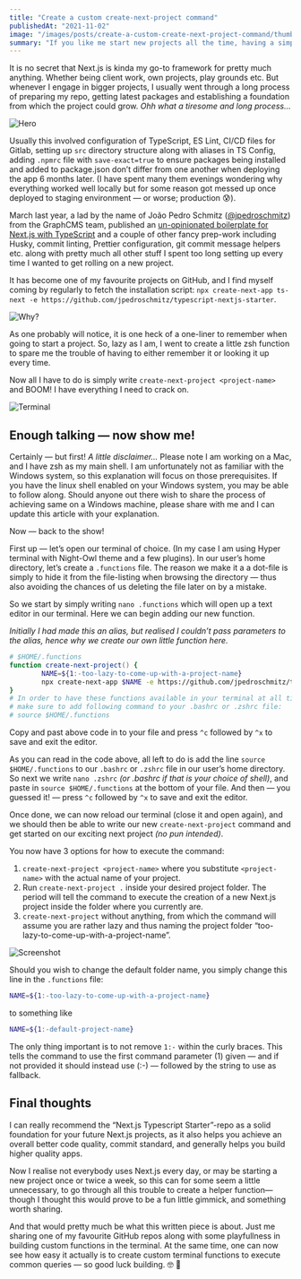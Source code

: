 ```yaml
---
title: "Create a custom create-next-project command"
publishedAt: "2021-11-02"
image: "/images/posts/create-a-custom-create-next-project-command/thumbnail.jpg"
summary: "If you like me start new projects all the time, having a simple-to-use command spin up the perfect boilerplate every time is essential."
---
```


It is no secret that Next.js is kinda my go-to framework for pretty much anything. Whether being client work, own projects, play grounds etc. But whenever I engage in bigger projects, I usually went through a long process of preparing my repo, getting latest packages and establishing a foundation from which the project could grow. _Ohh what a tiresome and long process…_

![Hero](/images/posts/create-a-custom-create-next-project-command/hero.jpg)

Usually this involved configuration of TypeScript, ES Lint, CI/CD files for Gitlab, setting up `src` directory structure along with aliases in TS Config, adding `.npmrc` file with `save-exact=true` to ensure packages being installed and added to package.json don’t differ from one another when deploying the app 6 months later. (I have spent many them evenings wondering why everything worked well locally but for some reason got messed up once deployed to staging environment — or worse; production 😰).

March last year, a lad by the name of João Pedro Schmitz ([@jpedroschmitz](https://github.com/jpedroschmitz)) from the GraphCMS team, published an [un-opinionated boilerplate for Next.js with TypeScript](https://github.com/jpedroschmitz/typescript-nextjs-starter) and a couple of other fancy prep-work including Husky, commit linting, Prettier configuration, git commit message helpers etc. along with pretty much all other stuff I spent too long setting up every time I wanted to get rolling on a new project.

It has become one of my favourite projects on GitHub, and I find myself coming by regularly to fetch the installation script: `npx create-next-app ts-next -e https://github.com/jpedroschmitz/typescript-nextjs-starter`.

![Why?](/images/posts/create-a-custom-create-next-project-command/why.gif)

As one probably will notice, it is one heck of a one-liner to remember when going to start a project. So, lazy as I am, I went to create a little zsh function to spare me the trouble of having to either remember it or looking it up every time.

Now all I have to do is simply write `create-next-project <project-name>` and BOOM! I have everything I need to crack on.

![Terminal](/images/posts/create-a-custom-create-next-project-command/terminal.png)

## Enough talking — now show me!

Certainly — but first! _A little disclaimer…_ Please note I am working on a Mac, and I have zsh as my main shell. I am unfortunately not as familiar with the Windows system, so this explanation will focus on those prerequisites. If you have the linux shell enabled on your Windows system, you may be able to follow along. Should anyone out there wish to share the process of achieving same on a Windows machine, please share with me and I can update this article with your explanation.

Now — back to the show!

First up — let’s open our terminal of choice. (In my case I am using Hyper terminal with Night-Owl theme and a few plugins). In our user’s home directory, let’s create a `.functions` file. The reason we make it a a dot-file is simply to hide it from the file-listing when browsing the directory — thus also avoiding the chances of us deleting the file later on by a mistake.

So we start by simply writing `nano .functions` which will open up a text editor in our terminal. Here we can begin adding our new function.

_Initially I had made this an alias, but realised I couldn’t pass parameters to the alias, hence why we create our own little function here._

```zsh title=".functions"
# $HOME/.functions
function create-next-project() {
        NAME=${1:-too-lazy-to-come-up-with-a-project-name}
        npx create-next-app $NAME -e https://github.com/jpedroschmitz/typescript-nextjs-starter
}
# In order to have these functions available in your terminal at all times
# make sure to add following command to your .bashrc or .zshrc file:
# source $HOME/.functions
```

Copy and past above code in to your file and press `^c` followed by `^x` to save and exit the editor.

As you can read in the code above, all left to do is add the line `source $HOME/.functions` to our `.bashrc` or `.zshrc` file in our user’s home directory. So next we write `nano .zshrc` _(or .bashrc if that is your choice of shell)_, and paste in `source $HOME/.functions` at the bottom of your file. And then — you guessed it! — press `^c` followed by `^x` to save and exit the editor.

Once done, we can now reload our terminal (close it and open again), and we should then be able to write our new `create-next-project` command and get started on our exciting next project _(no pun intended)_.

You now have 3 options for how to execute the command:

1. `create-next-project <project-name>` where you substitute `<project-name>` with the actual name of your project.
2. Run `create-next-project .` inside your desired project folder. The period will tell the command to execute the creation of a new Next.js project inside the folder where you currently are.
3. `create-next-project` without anything, from which the command will assume you are rather lazy and thus naming the project folder “too-lazy-to-come-up-with-a-project-name”.

![Screenshot](/images/posts/create-a-custom-create-next-project-command/screen.jpg)

Should you wish to change the default folder name, you simply change this line in the `.functions` file:

```zsh
NAME=${1:-too-lazy-to-come-up-with-a-project-name}
```

to something like

```zsh
NAME=${1:-default-project-name}
```

The only thing important is to not remove `1:-` within the curly braces. This tells the command to use the first command parameter (1) given — and if not provided it should instead use (:-) — followed by the string to use as fallback.

## Final thoughts

I can really recommend the “Next.js Typescript Starter”-repo as a solid foundation for your future Next.js projects, as it also helps you achieve an overall better code quality, commit standard, and generally helps you build higher quality apps.

Now I realise not everybody uses Next.js every day, or may be starting a new project once or twice a week, so this can for some seem a little unnecessary, to go through all this trouble to create a helper function— though I thought this would prove to be a fun little gimmick, and something worth sharing.

And that would pretty much be what this written piece is about. Just me sharing one of my favourite GitHub repos along with some playfullness in building custom functions in the terminal. At the same time, one can now see how easy it actually is to create custom terminal functions to execute common queries — so good luck building. 🤓 🥃
